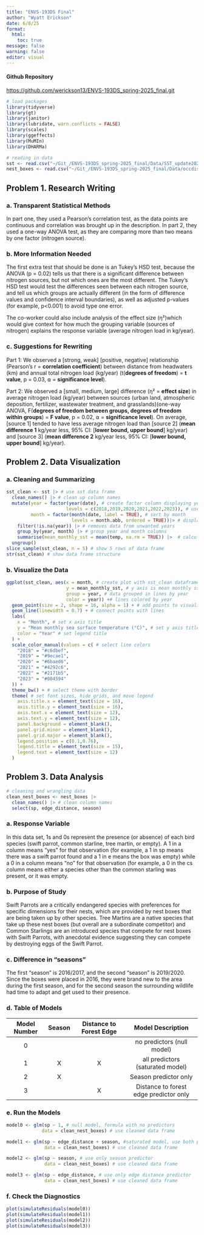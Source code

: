 ```yaml
---
title: "ENVS-193DS Final"
author: "Wyatt Erickson"
date: 6/8/25
format: 
  html: 
    toc: true
message: false
warning: false
editor: visual
---
```


#### Github Repository

<https://github.com/werickson13/ENVS-193DS_spring-2025_final.git>

```r
# load packages
library(tidyverse)
library(gt)
library(janitor)
library(lubridate, warn.conflicts = FALSE)
library(scales)
library(ggeffects)
library(MuMIn)
library(DHARMa)

# reading in data
sst <- read.csv("~/Git_/ENVS-193DS_spring-2025_final/Data/SST_update2023.csv")
nest_boxes <- read.csv("~/Git_/ENVS-193DS_spring-2025_final/Data/occdist.csv")
```

## Problem 1. Research Writing

### a. Transparent Statistical Methods

In part one, they used a Pearson's correlation test, as the data points are continuous and correlation was brought up in the description. In part 2, they used a one-way ANOVA test, as they are comparing more than two means by one factor (nitrogen source).

### b. More Information Needed

The first extra test that should be done is an Tukey's HSD test, because the ANOVA (p = 0.02) tells us that there is a significant difference between nitrogen sources, but not which ones are the most different. The Tukey's HSD test would test the differences seen between each nitrogen source, and tell us which groups are actually different (in the form of difference values and confidence interval boundaries), as well as adjusted p-values (for example, p\<0.001) to avoid type one error.

The co-worker could also include analysis of the effect size (η²)which would give context for how much the grouping variable (sources of nitrogen) explains the response variable (average nitrogen load in kg/year).

### c. Suggestions for Rewriting

Part 1: We observed a \[strong, weak\] \[positive, negative\] relationship (Pearson's r = **correlation coefficient**) between distance from headwaters (km) and annual total nitrogen load (kg/year) (t(**degrees of freedom**) = **t value**, p = 0.03, ⍺ = **significance level**).

Part 2: We observed a \[small, medium, large\] difference (η² = **effect size**) in average nitrogen load (kg/year) between sources (urban land, atmospheric deposition, fertilizer, wastewater treatment, and grasslands)(one-way ANOVA, F(**degrees of freedom between groups, degrees of freedom within groups**) = **F value**, p = 0.02, ⍺ = **significance level**). On average, \[source 1\] tended to have less average nitrogen load than \[source 2\] (**mean difference 1** kg/year less, 95% CI: \[**lower bound, upper bound**\] kg/year) and \[source 3\] (**mean difference 2** kg/year less, 95% CI: \[**lower bound, upper bound**\] kg/year).

## Problem 2. Data Visualization

### a. Cleaning and Summarizing

```r
sst_clean <- sst |> # use sst data frame
  clean_names() |> # clean up column names
  mutate(year = factor(year(date), # create factor column displaying year
                      levels = c(2018,2019,2020,2021,2022,2023)), # use only these six years
         month = factor(month(date, label = TRUE), # sort by month
                        levels = month.abb, ordered = TRUE))|> # display abbreviated month names
    filter(!is.na(year)) |> # removes data from unwanted years
    group_by(year, month) |> # group year and month columns
    summarise(mean_monthly_sst = mean(temp, na.rm = TRUE)) |>  # calculate mean monthly sst
  ungroup()
slice_sample(sst_clean, n = 5) # show 5 rows of data frame
str(sst_clean) # show data frame structure
```

### b. Visualize the Data

```r
ggplot(sst_clean, aes(x = month, # create plot with sst_clean dataframe, x = month
                      y = mean_monthly_sst, # y axis is mean monthly sst
                      group = year, # data grouped in lines by year
                      color = year)) +# lines colored by year
  geom_point(size = 2, shape = 16, alpha = 1) + # add points to visualization
  geom_line(linewidth = 0.7) + # connect points with lines
  labs(
    x = "Month", # set x axis title
    y = "Mean monthly sea surface temperature (°C)", # set y axis title
    color = "Year" # set legend title
  ) +
  scale_color_manual(values = c( # select line colors
    "2018" = "#c6dbef",
    "2019" = "#9ecae1",
    "2020" = "#6baed6",
    "2021" = "#4292c6",
    "2022" = "#2171b5",
    "2023" = "#084594"
  )) +
  theme_bw() + # select theme with border
  theme( # set font sizes, hide grids, and move legend
    axis.title.x = element_text(size = 16), 
    axis.title.y = element_text(size = 16),
    axis.text.x = element_text(size = 12),
    axis.text.y = element_text(size = 12),
    panel.background = element_blank(),
    panel.grid.minor = element_blank(),
    panel.grid.major = element_blank(),
    legend.position = c(0.1,0.76),
    legend.title = element_text(size = 15),
    legend.text = element_text(size = 12)
  )
```

## Problem 3. Data Analysis

```r
# cleaning and wrangling data
clean_nest_boxes <- nest_boxes |> 
  clean_names() |> # clean column names
  select(sp, edge_distance, season) 
```

### a. Response Variable

In this data set, 1s and 0s represent the presence (or absence) of each bird species (swift parrot, common starline, tree martin, or empty). A 1 in a column means "yes" for that observation (for example, a 1 in sp means there was a swift parrot found and a 1 in e means the box was empty) while a 0 in a column means "no" for that observation (for example, a 0 in the cs column means either a species other than the common starling was present, or it was empty.

### b. Purpose of Study

Swift Parrots are a critically endangered species with preferences for specific dimensions for their nests, which are provided by nest boxes that are being taken up by other species. Tree Martins are a native species that take up these nest boxes (but overall are a subordinate competitor) and Common Starlings are an introduced species that compete for nest boxes with Swift Parrots, with anecdotal evidence suggesting they can compete by destroying eggs of the Swift Parrot.

### c. Difference in "seasons"

The first "season" is 2016/2017, and the second "season" is 2019/2020. Since the boxes were placed in 2016, they were brand new to the area during the first season, and for the second season the surrounding wildlife had time to adapt and get used to their presence.

### d. Table of Models

| Model Number | Season | Distance to Forest Edge | Model Description |
|:--:|:--:|:--:|:--:|
| 0 |  |  | no predictors (null model) |
| 1 | X | X | all predictors (saturated model) |
| 2 | X |  | Season predictor only |
| 3 |  | X | Distance to forest edge predictor only |

### e. Run the Models

```r
model0 <- glm(sp ~ 1, # null model, formula with no predictors
             data = clean_nest_boxes) # use cleaned data frame

model1 <- glm(sp ~ edge_distance + season, #saturated model, use both predictors
              data = clean_nest_boxes) # use cleaned data frame

model2 <- glm(sp ~ season, # use only season predictor
              data = clean_nest_boxes) # use cleaned data frame

model3 <- glm(sp ~ edge_distance, # use only edge distance predictor
              data = clean_nest_boxes) # use cleaned data frame
```

### f. Check the Diagnostics

```r
plot(simulateResiduals(model0))
plot(simulateResiduals(model1))
plot(simulateResiduals(model2))
plot(simulateResiduals(model3))
```
